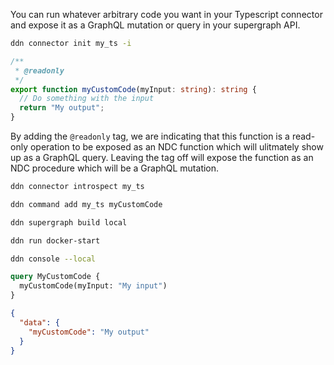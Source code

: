 You can run whatever arbitrary code you want in your Typescript connector and expose it as a GraphQL mutation or query
in your supergraph API.

```sh title="Initalize a new connector and select hasura/nodejs from the list:"
ddn connector init my_ts -i
```

```ts title="Replace the functions.ts contents with your own custom code:"
/**
 * @readonly
 */
export function myCustomCode(myInput: string): string {
  // Do something with the input
  return "My output";
}
```

By adding the `@readonly` tag, we are indicating that this function is a read-only operation to be exposed as an NDC
function which will ulitmately show up as a GraphQL query. Leaving the tag off will expose the function as an NDC
procedure which will be a GraphQL mutation.

```bash title="Introspect the connector:"
ddn connector introspect my_ts
```

```bash title="Track the function:"
ddn command add my_ts myCustomCode
```

```bash title="Create a new build:"
ddn supergraph build local
```

```bash title="Start your services:"
ddn run docker-start
```

```bash title="Open your development console:"
ddn console --local
```

```graphql title="You can now query your native operation:"
query MyCustomCode {
  myCustomCode(myInput: "My input")
}
```

```json title="You will see a response like this:"
{
  "data": {
    "myCustomCode": "My output"
  }
}
```
